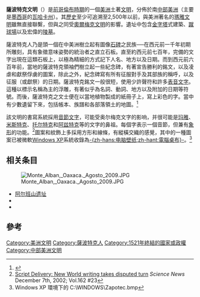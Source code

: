 {{Infobox former country
|native_name        = '''Be'ena'a'''（[[萨波特克语|萨波特克语]]）
|common_name        = 萨波特克文明
|continent          = North America
|region             = Mesoamerica
|country            = Mexico
|era                = 
|Status             = Zapotec–Mixtec Alliance
|government_type    = Hereditary monarchy
|date_pre           =
|year_start         = {{circa}}前700年
|year_end           = 1521年
|_noautocat      = yse <!---約略年分手動添加分類-->
|event pre          = 
|image              = The Zapotec Emergence Edit
|image_coat         =
|symbol_type        = Zapotec Traditional Symbol
|event_start        = {{tsl|en|San José Mogote||San José Mogote}}的陷落
|event_end   = [[西班牙|西班牙]]占领
|event1      = [[萨波特克人|萨波特克人]]和[[米斯特克|米斯特克]]人的冲突
|date_event1 = 1519–1521
|event_post  = 最终存在
|date_post   = 1521–1563
|p1          = 
|s1          = 新西班牙
|flag_s1     = Flag of New Spain.svg
|flag        = Bandera zapoteca.png
|flag_type          = Flag of the Zapotec Empire
|image_map          = Zapotecos.png
|image_map_caption  = 最大疆域
|capital            = {{plainlist}}
* [[阿尔班山遗址|阿尔班山遗址]] <small>(700 BC – 700 AD)</small>
* {{tsl|en|Mitla||Mitla}} <small>(700–1400 AD)</small>
* [[Zaachila-Yoo|Zaachila-Yoo]] <small>(1400–1521 AD)</small>
{{endplainlist}}
|common_languages   = [[歐托-曼格語系|歐托-曼格語系]]
|religion           = [[#Religion|Polytheistic]]
|title_leader = 君主
|leader1      = Ozomatli
|leader2      = [[Huijatoo|Huijatoo]]
|leader3      = [[Zaachila_I|Zaachila I]]
|leader4      = [[Zaachila_II|Zaachila II]]
|leader5      = [[Zaachila_III|Zaachila III]]
|leader6      = {{tsl|en|Cosijoeza||Cosijoeza}}
|leader7      = {{tsl|en|Cosijopii I||Cocijopij}}
|year_leader1 = 1328–1361
|year_leader2 = 1361–1386
|year_leader3 = 1386–1415
|year_leader4 = 1415–1454
|year_leader5 = 1454–1487
|year_leader6 = 1487–1521
|year_leader7 = 1518–1563
<!-- Area and population -->
|stat_year1    = 200年
|stat_year2    = 1520年
|stat_area1    = 80000
|stat_area2    = 38850
|stat_pop1     =
|stat_pop=     = 2500000
<!--<ref>"El territorio del estado de Oaxaca: una revisión histórica" [The territory of the state of Oaxaca: A historical review]</ref>-->
|today        = {{flag|Mexico}}
}}

'''薩波特克文明'''（{{lang-es|Cultura zapoteca}}）是[[前哥倫布時期|前哥倫布時期]]的一個[[美洲|美洲]]土著[[文明|文明]]，分佈於南[[中部美洲|中部美洲]]（主要是[[墨西哥|墨西哥]]的[[瓦哈卡州|瓦哈卡州]]）。其[[歷史|歷史]]至少可追溯至2,500年以前，與美洲著名的[[瑪雅文明|瑪雅文明]]雖無直接聯繫，但與之同受[[奧爾梅克文明|奧爾梅克文明]]的影響。遺址中包含[[金字塔|金字塔]]式建築、[[中美洲蹴球|蹴球場]]以及宏偉的[[陵墓|陵墓]]。

薩波特克人乃是頭一個在中美洲樹立起有圖像[[石碑|石碑]]之民族──在西元前一千年初期所雕刻，具有象徵意味姿勢的統治者之直立石板。直至約西元前七百年，完備的文字出現在這類石板上，以極為精細的方式記下人名、地方以及日期。而到西元前六百年前，當地的薩波特克領袖們樹立起一些紀念碑，有著宣告勝利的銘文，以及凌虐和獻祭俘虜的圖案，除此之外，紀念碑寫有所有征服對手及其部族的稱呼，以及征服（或獻祭）的日期。薩波特克銘文一般很短，使用少許聲符和許多[[表音文字|表音文字]]。這種以標示名稱為主的浮雕，有著似乎為名詞、動詞、地方以及附加的日期等符號。而後，薩波特克之文士便在以當地植物製成的紙冊子上，寫上彩色的字。當中有少數遺留下來，包括帳本、族譜和各部落領土的地圖。<ref>{{Cite book|title=閱讀的歷史|last=|first=|publisher=|year=2013|isbn=978-957-11-7095-4|location=|pages=133}}</ref>

該文明的書寫系統採用[[音節文字|音節文字]]，可能受奥尔梅克文字的影响，并很可能是[[玛雅|玛雅]]、[[米斯特克|米斯特克]]、[[托尔特克|托尔特克]]和[[阿兹特克|阿兹特克]]等的文字的鼻祖。每個字表示一個音節，但兼有[[象形|象形]]的功能。<ref>[http://www.sciencenews.org/articles/20021207/fob1.asp Script Delivery: New World writing takes disputed turn] {{Wayback|url=http://www.sciencenews.org/articles/20021207/fob1.asp |date=20080327180953 }} ''Science News'' December 7th, 2002; Vol.162 #23</ref>圖案和紋飾上多採用方形和線條，有縱橫交織的感覺，其中的一種圖案已被微軟[[Windows_XP|Windows XP]]系統收錄為[[電腦壁紙|-{zh-hans:电脑壁纸;zh-hant:電腦桌布}-]]。<ref>Windows XP 環境下的 C:\WINDOWS\Zapotec.bmp</ref>

== 相关条目 ==
[[File:Monte_Alban,_Oaxaca._Agosto_2009.JPG|thumb]]
* [[阿尔班山遗址|阿尔班山遗址]]
* {{link-en|米特拉遗址|Mitla}}
* {{link-en|圣何塞莫戈特遗址|San José Mogote}}


== 參考 ==
{{reflist}}


[[Category:美洲文明|Category:美洲文明]]
[[Category:薩波特克人|Category:薩波特克人]]
[[Category:1521年終結的國家或政權|Category:1521年終結的國家或政權]]
[[Category:中部美洲文明|Category:中部美洲文明]]